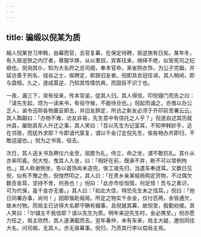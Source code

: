 ```yaml
---
---
---
```

title: 骗缎以倪某为质
---



越人倪某世习申韩，由幕而官，去官复幕，在保定待聘，居逆旅有日矣。某年冬，有入居逆旅之内厅者，章服华焕，从以羣奴，宾客往来，络绎不绝，似皆宪司之纪纲也。倪询其仆，知为大名府之总司阍，奉本官命，来省购衣饰，为公子完姻，并延访善于刑名、钱谷之士，俟聘定，即辞旧友者。倪即具衣冠往谒，其人稍闲，即与盘桓。久之，遂成莫逆，乃知其性情伉爽，而固目不识丁也。

一夜，漏三下，突有役来，传本官谕，促其人归。其人得信，叩倪寝门而告之曰：「请先生起，烦为一读来书，有役守候，不能待旦也。」倪起而诵之，亦惟以办公乏人，谕令迅将各物置妥即去，并旧友辞定，所访之新友必须于开印前至署云云。其人踟蹰曰：「办物不难，访友非易，先生意中有信托之人乎？」倪遂自述其历就州县，屡助其东人升迁之事，其人笑曰：「吾以先生为记室耳，不知申韩妙手，近在邻居，而犹外求耶？今即请代禀复，谓以千金订定倪先生，俟各物办齐即归，不敢逗遛也。」倪为之书竟，役去。

次日，其人送关书及聘仪六金至，屈膝为礼，侍立，命之坐，谓不敢抗礼。其仆从亦来叩喜。倪大悦，曳其人入坐，曰：「相好在前，既承不弃，断不可以常例拘也。」其人称谢侧坐，告以首饰尚未造完，俟工竣先归，当遣车奉迓耳。又数日见倪，似有不豫之色，倪惶然叩之，其人曰：「在贵乡亲某缎局购定货物，不过偶欠数百金耳，坚持不舍，何吝也！」倪曰：「此亦市侩恒情，何足怪！吾与之素识，可为代保，虽千金亦无害。」其人曰：「如此大佳，特恐先生未之信耳。」倪曰：「他日同署办事，尚何！」因即偕赴缎局。所定之物实千余金，仅付百两，余皆逋欠，故未付物。而局主已访得大名郡守确有姻事，且倪就其幕，故倪至，殷勤劝接。其人笑曰：「尔铺主不我信耶？请以先生为质。明年来迎先生时，金必携至。」倪亦愿力任之，局主欣然，其人遂满载而去。翌年春仲，未有车来，局主大疑，邀倪同往大名，问司阍，无其人，亦无易幕事。倪归，乃货其行李以偿局主焉。